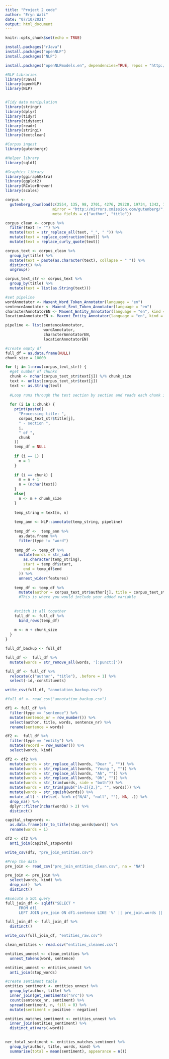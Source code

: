 ```yaml
---
title: "Project 2 code"
author: "Eryn Wali"
date: "07/10/2021"
output: html_document
---
```


```r
knitr::opts_chunk$set(echo = TRUE)
```

```r
install.packages("rJava")
install.packages("openNLP")
install.packages("NLP")
```

```r
install.packages("openNLPmodels.en", dependencies=TRUE, repos = "http://datacube.wu.ac.at/")
```

```r
#NLP Libraries
library(rJava)
library(openNLP)
library(NLP)


#Tidy data manipulation
library(stringr)
library(dplyr)
library(tidyr)
library(tidytext)
library(readr)
library(stringi)
library(textclean)

#Corpus ingest
library(gutenbergr)

#Helper library
library(sqldf)

#Graphics library
library(ggiraphExtra)
library(ggplot2)
library(RColorBrewer)
library(scales)
```

```r
corpus <-
  gutenberg_download(c(2554, 135, 98, 2701, 4276, 29220, 19734, 1342, 1260, 145, 21993, 8677),
                     mirror = "http://mirrors.xmission.com/gutenberg/",
                     meta_fields = c("author", "title"))
```



```r
corpus_clean <- corpus %>%
  filter(text != "") %>%
  mutate(text = str_replace_all(text, "_", " ")) %>%
  mutate(text = replace_contraction(text)) %>%
  mutate(text = replace_curly_quote(text))
```

```r
corpus_text <- corpus_clean %>%
  group_by(title) %>%
  mutate(text = paste(as.character(text), collapse = " ")) %>%
  distinct() %>%
  ungroup()
```


```r
corpus_text_str <- corpus_text %>%
  group_by(title) %>%
  mutate(text = list(as.String(text)))
```

```r
#set pipeline
wordAnnotator <- Maxent_Word_Token_Annotator(language = "en")
sentenceAnnotator <- Maxent_Sent_Token_Annotator(language = "en")
characterAnnotatorEN <- Maxent_Entity_Annotator(language = "en", kind = "person")
locationAnnotatorEN <- Maxent_Entity_Annotator(language = "en", kind = "location")

pipeline <- list(sentenceAnnotator,
                 wordAnnotator,
                 characterAnnotatorEN,
                 locationAnnotatorEN)
```

```r
#create empty df
full_df = as.data.frame(NULL)
chunk_size = 10000

for (j in 1:nrow(corpus_text_str)) {
  #get number of chunks
  chunk <- nchar(corpus_text_str$text[j]) %/% chunk_size
  text <- unlist(corpus_text_str$text[j])
  text <- as.String(text)
  
  #Loop runs through the text section by section and reads each chunk into a df
  
  for (i in 1:chunk) {
    print(paste0(
      "Processing title: ",
      corpus_text_str$title[j],
      " - section ",
      i,
      " of ",
      chunk
    ))
    temp_df = NULL
    
    if (i == 1) {
      m = 1
    }
    
    if (i == chunk) {
      m = n + 1
      n = (nchar(text))
    }
    else{
      n <- m + chunk_size
    }
    
    temp_string = text[m, n]
    
    temp_ann <- NLP::annotate(temp_string, pipeline)
    
    temp_df <-  temp_ann %>%
      as.data.frame %>% 
      filter(type != "word")
    
    temp_df <- temp_df %>%
      mutate(words = str_sub(
        as.character(temp_string),
        start = temp_df$start,
        end = temp_df$end
      )) %>%
      unnest_wider(features)
    
    temp_df <- temp_df %>%
      mutate(author = corpus_text_str$author[j], title = corpus_text_str$title[j]) 
      #This is where you would include your added variable
      
    
    #stitch it all together
    full_df <- full_df %>%
      bind_rows(temp_df)
    
    m <- m + chunk_size
  }
}

```

```r
full_df_backup <- full_df
``` 

```r
full_df <-  full_df %>%
  mutate(words = str_remove_all(words, '[:punct:]'))
```

```r
full_df <- full_df %>%
  relocate(c("author", "title"), .before = 1) %>%
  select(-id,-constituents) 
```

```r
write_csv(full_df, "annotation_backup.csv") 
```

```r
#full_df <- read_csv("annotation_backup.csv")
``` 

```r
df1 <- full_df %>%
  filter(type == "sentence") %>%
  mutate(sentence_nr = row_number()) %>%
  select(author, title, words, sentence_nr) %>%
  rename(sentence = words)

df2 <-  full_df %>%
  filter(type == "entity") %>%
  mutate(record = row_number()) %>%
  select(words, kind)
```

```r
df2 <- df2 %>%
  mutate(words = str_replace_all(words, "Dear ", "")) %>%
  mutate(words = str_replace_all(words, "Young ", "")) %>%
  mutate(words = str_replace_all(words, "Ah", "")) %>%
  mutate(words = str_replace_all(words, "Oh", "")) %>%
  mutate(words = str_trim(words, side = "both")) %>%
  mutate(words = str_trim(gsub("[A-Z]{2,}", "", words))) %>%
  mutate(words = str_squish(words)) %>%
  mutate_all( ~ ifelse(. %in% c("N/A", "null", ""), NA, .)) %>%
  drop_na() %>%
  dplyr::filter(nchar(words) > 2) %>%
  distinct()

capital_stopwords <-
  as.data.frame(str_to_title(stop_words$word)) %>%
  rename(words = 1)

df2 <- df2 %>%
  anti_join(capital_stopwords)
``` 

```r
write_csv(df2, "pre_join_entities.csv")
```

```r
#Prep the data
pre_join <- read_csv("pre_join_entities_clean.csv", na = "NA")
``` 

```r
pre_join <- pre_join %>%
  select(words, kind) %>%
  drop_na()  %>%
  distinct()
``` 

```r
#Execute a SQL query
full_join_df <- sqldf("SELECT *
      FROM df1
      LEFT JOIN pre_join ON df1.sentence LIKE '%' || pre_join.words || '%'")

full_join_df <- full_join_df %>%
  distinct()
``` 

```r
write_csv(full_join_df, "entities_raw.csv")
``` 

```r
clean_entities <- read.csv("entities_cleaned.csv")
``` 

```r
entities_unnest <- clean_entities %>%
  unnest_tokens(word, sentence)
``` 

```r
entities_unnest <- entities_unnest %>%
  anti_join(stop_words)
``` 

```r
#create sentiment table
entities_sentiment <- entities_unnest %>%
  group_by(author, title) %>%
  inner_join(get_sentiments("nrc")) %>%
  count(sentence_nr, sentiment) %>%
  spread(sentiment, n, fill = 0) %>%
  mutate(sentiment = positive - negative)
``` 

```r
entities_matches_sentiment <- entities_unnest %>%
  inner_join(entities_sentiment) %>%
  distinct_at(vars(-word))  
  
``` 

```r
ner_total_sentiment <- entities_matches_sentiment %>%
  group_by(author, title, words, kind) %>%
  summarise(total = mean(sentiment), appearance = n())  
``` 



